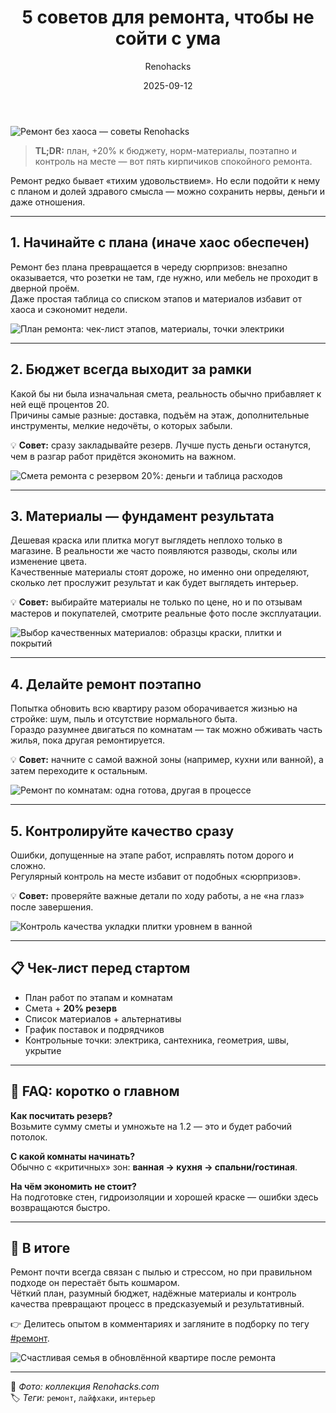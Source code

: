 ﻿---
title: "5 советов для ремонта, чтобы не сойти с ума"
description: "Планирование, бюджет, выбор материалов и контроль качества — проверенные шаги, которые помогут сделать ремонт без хаоса и лишних трат."
date: 2025-09-12
tags: ["ремонт", "лайфхаки", "интерьер"]
cover: "/images/remont-sovety-5/remont-lifehacks.png"
author: "Renohacks"
translationOf: "five-interior-tips"
draft: false
keywords:
  - "советы для ремонта"
  - "как спланировать ремонт"
  - "ремонт без стресса"
  - "план ремонта квартиры"
  - "ошибки при ремонте"
  - "смета ремонта"
  - "лайфхаки ремонта"
  - "контроль качества ремонта"
  - "ремонт своими руками"
  - "как не сойти с ума при ремонте"

---

![Ремонт без хаоса — советы Renohacks](/images/remont-sovety-5/remont-lifehacks.png)

> **TL;DR:** план, +20% к бюджету, норм-материалы, поэтапно и контроль на месте — вот пять кирпичиков спокойного ремонта.

Ремонт редко бывает «тихим удовольствием». Но если подойти к нему с планом и долей здравого смысла — можно сохранить нервы, деньги и даже отношения.

---

## 1. Начинайте с плана (иначе хаос обеспечен)

Ремонт без плана превращается в череду сюрпризов: внезапно оказывается, что розетки не там, где нужно, или мебель не проходит в дверной проём.  
Даже простая таблица со списком этапов и материалов избавит от хаоса и сэкономит недели.

![План ремонта: чек-лист этапов, материалы, точки электрики](/images/remont-sovety-5/remont-plan.png)

---

## 2. Бюджет всегда выходит за рамки

Какой бы ни была изначальная смета, реальность обычно прибавляет к ней ещё процентов 20.  
Причины самые разные: доставка, подъём на этаж, дополнительные инструменты, мелкие недочёты, о которых забыли.

💡 **Совет:** сразу закладывайте резерв. Лучше пусть деньги останутся, чем в разгар работ придётся экономить на важном.

![Смета ремонта с резервом 20%: деньги и таблица расходов](/images/remont-sovety-5/remont-budget.png)

---

## 3. Материалы — фундамент результата

Дешевая краска или плитка могут выглядеть неплохо только в магазине. В реальности же часто появляются разводы, сколы или изменение цвета.  
Качественные материалы стоят дороже, но именно они определяют, сколько лет прослужит результат и как будет выглядеть интерьер.

💡 **Совет:** выбирайте материалы не только по цене, но и по отзывам мастеров и покупателей, смотрите реальные фото после эксплуатации.

![Выбор качественных материалов: образцы краски, плитки и покрытий](/images/remont-sovety-5/remont-materials.png)

---

## 4. Делайте ремонт поэтапно

Попытка обновить всю квартиру разом оборачивается жизнью на стройке: шум, пыль и отсутствие нормального быта.  
Гораздо разумнее двигаться по комнатам — так можно обживать часть жилья, пока другая ремонтируется.

💡 **Совет:** начните с самой важной зоны (например, кухни или ванной), а затем переходите к остальным.

![Ремонт по комнатам: одна готова, другая в процессе](/images/remont-sovety-5/remont-rooms.png)

---

## 5. Контролируйте качество сразу

Ошибки, допущенные на этапе работ, исправлять потом дорого и сложно.  
Регулярный контроль на месте избавит от подобных «сюрпризов».

💡 **Совет:** проверяйте важные детали по ходу работы, а не «на глаз» после завершения.

![Контроль качества укладки плитки уровнем в ванной](/images/remont-sovety-5/remont-check.png)

---

## 📋 Чек-лист перед стартом

- План работ по этапам и комнатам
- Смета + **20% резерв**
- Список материалов + альтернативы
- График поставок и подрядчиков
- Контрольные точки: электрика, сантехника, геометрия, швы, укрытие

---

## 💬 FAQ: коротко о главном

**Как посчитать резерв?**  
Возьмите сумму сметы и умножьте на 1.2 — это и будет рабочий потолок.

**С какой комнаты начинать?**  
Обычно с «критичных» зон: **ванная → кухня → спальни/гостиная**.

**На чём экономить не стоит?**  
На подготовке стен, гидроизоляции и хорошей краске — ошибки здесь возвращаются быстро.

---

## 🏁 В итоге

Ремонт почти всегда связан с пылью и стрессом, но при правильном подходе он перестаёт быть кошмаром.  
Чёткий план, разумный бюджет, надёжные материалы и контроль качества превращают процесс в предсказуемый и результативный.

👉 Делитесь опытом в комментариях и загляните в подборку по тегу [#ремонт](/tags/ремонт).

![Счастливая семья в обновлённой квартире после ремонта](/images/remont-sovety-5/remont-happy.png)

---

📸 *Фото: коллекция Renohacks.com*  
🏷️ *Теги:* `ремонт`, `лайфхаки`, `интерьер`
